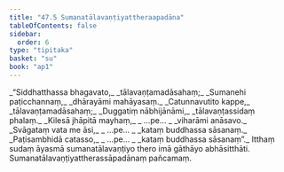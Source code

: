 ```yaml
---
title: "47.5 Sumanatālavaṇṭiyattheraapadāna"
tableOfContents: false
sidebar:
  order: 6
type: "tipitaka"
basket: "su"
book: "ap1"
---
```



<DynamicBreadcrumb />

<Division number="21" book="ap1">

<Paragraph number="5998" type="verses" book="ap1">
_“Siddhatthassa bhagavato,_  
_tālavaṇṭamadāsahaṃ;_  
_Sumanehi paṭicchannaṃ,_  
_dhārayāmi mahāyasaṃ._  

</Paragraph>

</Division>
<Division number="22" book="ap1">

<Paragraph number="5999" type="verses" book="ap1">
_Catunnavutito kappe,_  
_tālavaṇṭamadāsahaṃ;_  
_Duggatiṃ nābhijānāmi,_  
_tālavaṇṭassidaṃ phalaṃ._  

</Paragraph>

</Division>
<Division number="23" book="ap1">

<Paragraph number="6000" type="verses" book="ap1">
_Kilesā jhāpitā mayhaṃ,_  
_ …pe… _  
_viharāmi anāsavo._  

</Paragraph>

</Division>
<Division number="24" book="ap1">

<Paragraph number="6001" type="verses" book="ap1">
_Svāgataṃ vata me āsi,_  
_ …pe… _  
_kataṃ buddhassa sāsanaṃ._  

</Paragraph>

</Division>
<Division number="25" book="ap1">

<Paragraph number="6002" type="verses" book="ap1">
_Paṭisambhidā catasso,_  
_ …pe… _  
_kataṃ buddhassa sāsanaṃ”._  

</Paragraph>

<Paragraph number="6003" book="ap1">
Itthaṃ sudaṃ āyasmā sumanatālavaṇṭiyo thero imā gāthāyo abhāsitthāti.

</Paragraph>
</Division>

<Paragraph number="6004" type="center" book="ap1">
Sumanatālavaṇṭiyattherassāpadānaṃ pañcamaṃ.
</Paragraph>